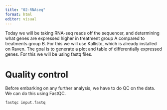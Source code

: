```yaml
---
title: "02-RNAseq"
format: html
editor: visual
---
```


Today we will be taking RNA-seq reads off the sequencer, and determining what genes are expressed higher in treatment group A compared to treatments group B. For this we will use Kallisto, which is already installed on Raven. The goal is to generate a plot and table of differentially expressed genes. For this we will be using fastq files. 

# Quality control
Before embarking on any further analysis, we have to do QC on the data. We can do this using FastQC.

```bash
fastqc input.fastq
```
